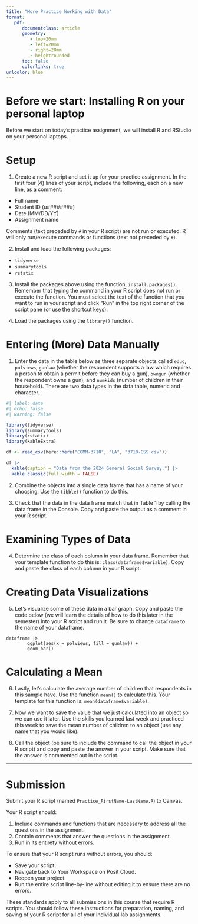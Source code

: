 ```yaml
---
title: "More Practice Working with Data"
format:
   pdf:
      documentclass: article
      geometry:
         - top=20mm
         - left=20mm
         - right=20mm
         - heightrounded
      toc: false
      colorlinks: true
urlcolor: blue
---
```


# Before we start: Installing R on your personal laptop

Before we start on today's practice assignment, we will install R and RStudio on your personal laptops.

# Setup

1) Create a new R script and set it up for your practice assignment. In the first four (4) lines of your script, include the following, each on a new line, as a comment:

- Full name
- Student ID (u########)
- Date (MM/DD/YY)
- Assignment name

::: callout-tip
Comments (text preceded by `#` in your R script) are not run or executed. R will only run/execute commands or functions (text not preceded by `#`).
:::

2) Install and load the following packages:

- `tidyverse`
- `summarytools`
- `rstatix`

3) Install the packages above using the function, `install.packages()`. Remember that typing the command in your R script does not run or execute the function. You must select the text of the function that you want to run in your script and click "Run" in the top right corner of the script pane (or use the shortcut keys).

4) Load the packages using the `library()` function.

# Entering (More) Data Manually

1) Enter the data in the table below as three separate objects called `educ`, `polviews`, `gunlaw` (whether the respondent supports a law which requires a person to obtain a permit before they can buy a gun), `owngun` (whether the respondent owns a gun), and `numkids` (number of children in their household). There are two data types in the data table, numeric and character.

```r
#| label: data
#| echo: false
#| warning: false

library(tidyverse)
library(summarytools)
library(rstatix)
library(kableExtra)

df <- read_csv(here::here("COMM-3710", "LA", "3710-GSS.csv"))

df |> 
  kable(caption = "Data from the 2024 General Social Survey.") |> 
  kable_classic(full_width = FALSE)

```

2) Combine the objects into a single data frame that has a name of your choosing. Use the `tibble()` function to do this. 

3) Check that the data in the data frame match that in Table 1 by calling the data frame in the Console. Copy and paste the output as a comment in your R script.

# Examining Types of Data

4) Determine the class of each column in your data frame. Remember that your template function to do this is: `class(dataframe$variable)`. Copy and paste the class of each column in your R script.

# Creating Data Visualizations

5) Let's visualize some of these data in a bar graph. Copy and paste the code below (we will learn the details of how to do this later in the semester) into your R script and run it. Be sure to change `dataframe` to the name of your dataframe.

```
dataframe |> 
        ggplot(aes(x = polviews, fill = gunlaw)) +
        geom_bar()

```

# Calculating a Mean

6) Lastly, let's calculate the average number of children that respondents in this sample have. Use the function `mean()` to calculate this. Your template for this function is: `mean(dataframe$variable)`.

7) Now we want to save the value that we just calculated into an object so we can use it later. Use the skills you learned last week and practiced this week to save the mean number of children to an object (use any name that you would like). 

8) Call the object (be sure to include the command to call the object in your R script) and copy and paste the answer in your script. Make sure that the answer is commented out in the script. 

---

# Submission

Submit your R script (named `Practice_FirstName-LastName.R`) to Canvas.

Your R script should:

1) Include commands and functions that are necessary to address all the questions in the assignment.
2) Contain comments that answer the questions in the assignment.
3) Run in its entirety without errors.

To ensure that your R script runs without errors, you should:

- Save your script.
- Navigate back to Your Workspace on Posit Cloud.
- Reopen your project.
- Run the entire script line-by-line without editing it to ensure there are no errors.

:::callout-important
These standards apply to all submissions in this course that require R scripts. You should follow these instructions for preparation, naming, and saving of your R script for all of your individual lab assignments.
:::